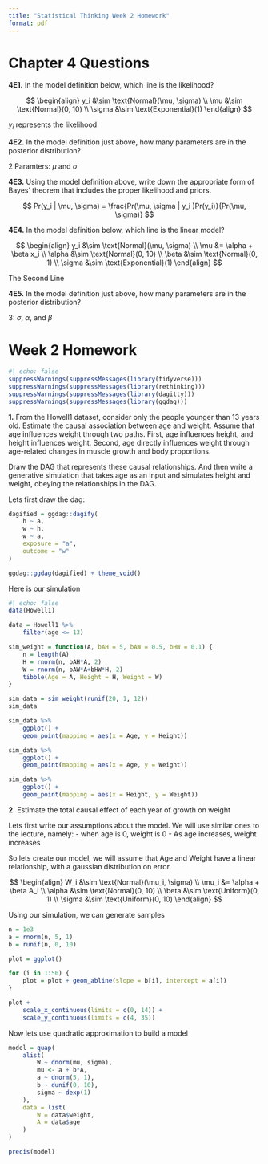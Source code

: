 ```yaml
---
title: "Statistical Thinking Week 2 Homework"
format: pdf 
---
```


# Chapter 4 Questions

**4E1.** In the model definition below, which line is the likelihood?

$$
\begin{align}
y_i &\sim \text{Normal}(\mu, \sigma) \\
\mu &\sim \text{Normal}(0, 10) \\
\sigma &\sim \text{Exponential}(1)
\end{align}
$$

$y_i$ represents the likelihood

**4E2.** In the model definition just above, how many parameters are in the posterior distribution?

2 Paramters: $\mu$ and $\sigma$

**4E3.** Using the model definition above, write down the appropriate form of Bayes’ theorem that
includes the proper likelihood and priors.

$$
Pr(y_i | \mu, \sigma) = \frac{Pr(\mu, \sigma | y_i )Pr(y_i)}{Pr(\mu, \sigma)}
$$

**4E4.** In the model definition below, which line is the linear model?

$$
\begin{align}
y_i &\sim \text{Normal}(\mu, \sigma) \\
\mu &= \alpha + \beta x_i \\
\alpha &\sim \text{Normal}(0, 10) \\
\beta &\sim \text{Normal}(0, 1) \\
\sigma &\sim \text{Exponential}(1)
\end{align}
$$

The Second Line

**4E5.** In the model definition just above, how many parameters are in the posterior distribution?

3: $\sigma$, $\alpha$, and $\beta$

# Week 2 Homework

```r
#| echo: false
suppressWarnings(suppressMessages(library(tidyverse)))
suppressWarnings(suppressMessages(library(rethinking)))
suppressWarnings(suppressMessages(library(dagitty)))
suppressWarnings(suppressMessages(library(ggdag)))
```

**1.** From the Howell1 dataset, consider only the people younger than 13 years old. Estimate the causal association between age and weight. Assume that age influences weight through two paths. First, age influences height, and height influences weight. Second, age directly influences weight through age-related changes in muscle growth and body proportions.

Draw the DAG that represents these causal relationships. And then write a generative simulation that takes age as an input and simulates height and weight, obeying the relationships in the DAG.

Lets first draw the dag:

```r

dagified = ggdag::dagify(
    h ~ a,
    w ~ h,
    w ~ a,
    exposure = "a",
    outcome = "w"
)

ggdag::ggdag(dagified) + theme_void()
```

Here is our simulation
```r
#| echo: false
data(Howell1)

data = Howell1 %>% 
    filter(age <= 13)
```

```r
sim_weight = function(A, bAH = 5, bAW = 0.5, bHW = 0.1) {
    n = length(A)
    H = rnorm(n, bAH*A, 2)
    W = rnorm(n, bAW*A+bHW*H, 2)
    tibble(Age = A, Height = H, Weight = W)
}

sim_data = sim_weight(runif(20, 1, 12))
sim_data
```

```r
sim_data %>%
    ggplot() +
    geom_point(mapping = aes(x = Age, y = Height))
```

```r
sim_data %>% 
    ggplot() +
    geom_point(mapping = aes(x = Age, y = Weight))
```

```r
sim_data %>% 
    ggplot() +
    geom_point(mapping = aes(x = Height, y = Weight))
```

**2.** Estimate the total causal effect of each year of growth on weight

Lets first write our assumptions about the model. We will use similar ones to the lecture, namely:
- when age is 0, weight is 0
- As age increases, weight increases

So lets create our model, we will assume that Age and Weight have a linear relationship, with a gaussian distribution on error.

$$
\begin{align}
W_i &\sim \text{Normal}(\mu_i, \sigma) \\
\mu_i &= \alpha + \beta A_i \\
\alpha &\sim \text{Normal}(0, 10) \\
\beta &\sim \text{Uniform}(0, 1) \\
\sigma &\sim \text{Uniform}(0, 10)
\end{align}
$$

Using our simulation, we can generate samples

```r
n = 1e3
a = rnorm(n, 5, 1)
b = runif(n, 0, 10)

plot = ggplot()

for (i in 1:50) {
    plot = plot + geom_abline(slope = b[i], intercept = a[i])
}

plot + 
    scale_x_continuous(limits = c(0, 14)) + 
    scale_y_continuous(limits = c(4, 35))
```

Now lets use quadratic approximation to build a model
```r
model = quap(
    alist(
        W ~ dnorm(mu, sigma),
        mu <- a + b*A,
        a ~ dnorm(5, 1),
        b ~ dunif(0, 10),
        sigma ~ dexp(1)
    ),
    data = list(
        W = data$weight,
        A = data$age
    )
)

precis(model)
```
